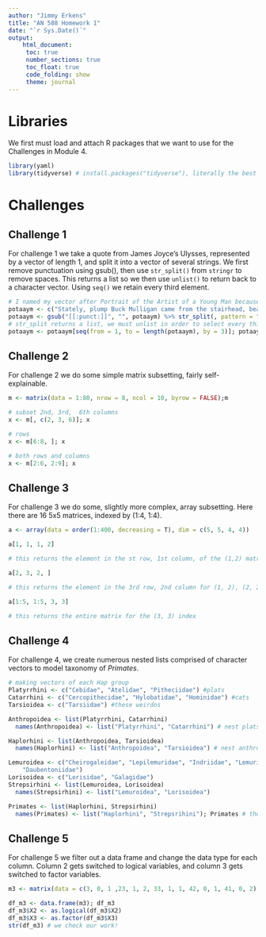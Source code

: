 ```yaml
---
author: "Jimmy Erkens"
title: "AN 588 Homework 1"
date: "`r Sys.Date()`"
output: 
    html_document:
     toc: true
     number_sections: true
     toc_float: true
     code_folding: show
     theme: journal
---
```


# Libraries 

We first must load and attach R packages that we want to use for the Challenges in Module 4.

```r
library(yaml)
library(tidyverse) # install.packages("tidyverse"), literally the best thing ever
```

# Challenges

## Challenge 1

For challenge 1 we take a quote from James Joyce's Ulysses, represented by a vector of length 1, and split it into a vector of several strings. We first remove punctuation using gsub(), then use `str_split()` from `stringr` to remove spaces. This returns a list so we then use `unlist()` to return back to a character vector. Using `seq()` we retain every third element.

```r
# I named my vector after Portrait of the Artist of a Young Man because I like it more than Ulysses
potaaym <- c("Stately, plump Buck Mulligan came from the stairhead, bearing a bowl of lather on which a mirror and a razor lay crossed.")
potaaym <- gsub("[[:punct:]]", "", potaaym) %>% str_split(, pattern = " ") %>% unlist() # %>% is pipe operator, just passes on the data into the next argument
# str_split returns a list, we must unlist in order to select every third item
potaaym <- potaaym[seq(from = 1, to = length(potaaym), by = 3)]; potaaym
```


## Challenge 2

For challenge 2 we do some simple matrix subsetting, fairly self-explainable.

```r
m <- matrix(data = 1:80, nrow = 8, ncol = 10, byrow = FALSE);m

# subset 2nd, 3rd,  6th columns
x <- m[, c(2, 3, 6)]; x

# rows
x <- m[6:8, ]; x

# both rows and columns
x <- m[2:6, 2:9]; x
```


## Challenge 3

For challenge 3 we do some, slightly more complex, array subsetting. Here there are 16 5x5 matrices, indexed by (1:4, 1:4).

```r
a <- array(data = order(1:400, decreasing = T), dim = c(5, 5, 4, 4))

a[1, 1, 1, 2]

# this returns the element in the st row, 1st column, of the (1,2) matrix

a[2, 3, 2, ]

# this returns the element in the 3rd row, 2nd column for (1, 2), (2, 2), (3, 2), and (4, 2) matrices

a[1:5, 1:5, 3, 3]

# this returns the entire matrix for the (3, 3) index
```


## Challenge 4

For challenge 4, we create numerous nested lists comprised of character vectors to model taxonomy of _Primates_.

```r
# making vectors of each Hap group
Platyrrhini <- c("Cebidae", "Atelidae", "Pitheciidae") #plats
Catarrhini <- c("Cercopithecidae", "Hylobatidae", "Hominidae") #cats
Tarsioidea <- c("Tarsiidae") #these weirdos

Anthropoidea <- list(Platyrrhini, Catarrhini)
  names(Anthropoidea) <- list("Platyrrhini", "Catarrhini") # nest plats and cats within anthropoids

Haplorhini <- list(Anthropoidea, Tarsioidea)
  names(Haplorhini) <- list("Anthropoidea", "Tarsioidea") # nest anthropoids and tarsiers within haps

Lemuroidea <- c("Cheirogaleidae", "Lepilemuridae", "Indriidae", "Lemuridae", # copy and pasted from online
    "Daubentoniidae") 
Lorisoidea <- c("Lorisidae", "Galagidae") 
Strepsirhini <- list(Lemuroidea, Lorisoidea)
  names(Strepsirhini) <- list("Lemuroidea", "Lorisoidea")

Primates <- list(Haplorhini, Strepsirhini)
  names(Primates) <- list("Haplorhini", "Strepsrihini"); Primates # the gang's all here!
```

## Challenge 5

For challenge 5 we filter out a data frame and change the data type for each column. Column 2 gets switched to logical variables, and column 3 gets switched to factor variables.

```r
m3 <- matrix(data = c(3, 0, 1 ,23, 1, 2, 33, 1, 1, 42, 0, 1, 41, 0, 2), nrow = 5, ncol = 3, byrow = T); m3 #beautiful

df_m3 <- data.frame(m3); df_m3
df_m3$X2 <- as.logical(df_m3$X2)
df_m3$X3 <- as.factor(df_m3$X3)
str(df_m3) # we check our work!
```
